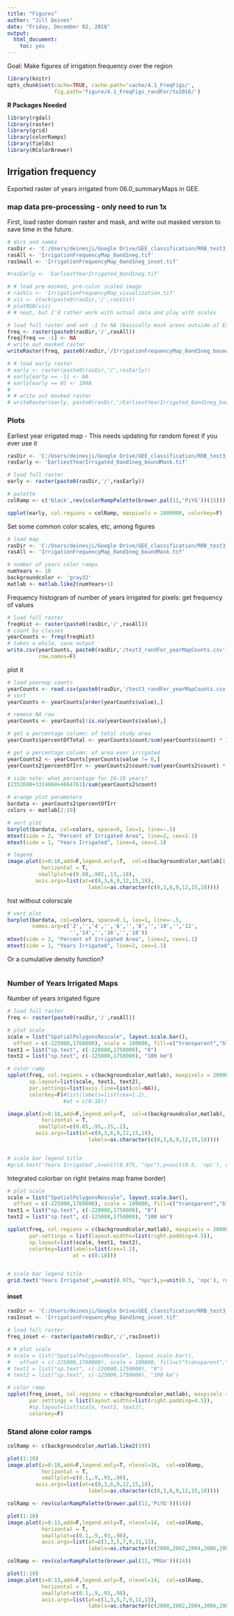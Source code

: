 ```yaml
---
title: "Figures"
author: "Jill Deines"
date: "Friday, December 02, 2016"
output: 
  html_document:
    toc: yes
---
```


Goal: Make figures of irrigation frequency over the region


```r
library(knitr)
opts_chunk$set(cache=TRUE, cache.path='cache/4.1_FreqFigs/',
               fig.path='figure/4.1_FreqFigs_randFor/to2016/')
```

**R Packages Needed**

```r
library(rgdal)
library(raster)
library(grid)
library(colorRamps)
library(fields)
library(RColorBrewer)
```

## Irrigation frequency
Exported raster of years irrigated from 06.0_summaryMaps in GEE.

### map data pre-processing - only need to run 1x
First, load raster domain raster and mask, and write out masked version to save time in the future.

```r
# dirs and names
rasDir <- 'C:/Users/deinesji/Google Drive/GEE_classification/RRB_test3_randFor_interannualClean'
rasAll <- 'IrrigationFrequencyMap_0and1neg.tif'
rasSmall <- 'IrrigationFrequencyMap_0and1neg_inset.tif'

#rasEarly <- 'EarliestYearIrrigated_0and1neg.tif'

# # load pre-masked, pre-color scaled image
# rasVis <- 'IrrigationFrequencyMap_visualization.tif'
# vis <- stack(paste0(rasDir,'/',rasVis))
# plotRGB(vis)
# # neat, but I'd rather work with actual data and play with scales

# load full raster and set -1 to NA (basically mask areas outside of Extent)
freq <- raster(paste0(rasDir,'/',rasAll))
freq[freq == -1] <- NA
# write out masked raster
writeRaster(freq, paste0(rasDir,'/IrrigationFrequencyMap_0and1neg_boundMask.tif'))

# # load early raster
# early <- raster(paste0(rasDir,'/',rasEarly))
# early[early == -1] <- NA
# early[early == 0] <- 1998
# 
# # write out masked raster
# writeRaster(early, paste0(rasDir,'/EarliestYearIrrigated_0and1neg_boundMask.tif'))
```

### Plots

Earliest year irrigated map - This needs updating for random forest if you ever use it

```r
rasDir <- 'C:/Users/deinesji/Google Drive/GEE_classification/RRB_test3_cart_interannualClean'
rasEarly <- 'EarliestYearIrrigated_0and1neg_boundMask.tif'

# load full raster
early <- raster(paste0(rasDir,'/',rasEarly))

# palette
colRamp <- c('black',rev(colorRampPalette(brewer.pal(11,'PiYG'))(15)))

spplot(early, col.regions = colRamp, maxpixels = 1000000, colorkey=F)

```

Set some common color scales, etc, among figures

```r
# load map
rasDir <- 'C:/Users/deinesji/Google Drive/GEE_classification/RRB_test3_randFor_interannualClean'
rasAll <- 'IrrigationFrequencyMap_0and1neg_boundMask.tif'

# number of years color ramps
numYears <- 18
backgroundcolor <- 'gray32'
matlab <- matlab.like2(numYears+1)

```



Frequency histogram of number of years irrigated for pixels: get frequency of values

```r
# load full raster
freqHist <- raster(paste0(rasDir,'/',rasAll))
# count by classes
yearCounts <- freq(freqHist)
# takes a while, save output
write.csv(yearCounts, paste0(rasDir,'/test3_randFor_yearMapCounts.csv'),
          row.names=F) 
```

plot it


```r
# load yearmap counts
yearCounts <- read.csv(paste0(rasDir,'/test3_randFor_yearMapCounts.csv'))
# sort
yearCounts <- yearCounts[order(yearCounts$value),]

# remove NA row
yearCounts <- yearCounts[!is.na(yearCounts$value),]

# get a percentage column: of total study area
yearCounts$percentOfTotal <- yearCounts$count/sum(yearCounts$count) * 100

# get a percentage column: of area ever irrigated
yearCounts2 <- yearCounts[yearCounts$value != 0,]
yearCounts2$percentOfIrr <- yearCounts2$count/sum(yearCounts2$count) * 100

# side note: what percentage for 16-18 years?
(2352698+3314884+4664761)/sum(yearCounts2$count)

# arange plot parameters
bardata <- yearCounts2$percentOfIrr
colors <- matlab[2:19]

# vert plot
barplot(bardata, col=colors, space=0, las=1, line=-.5)
mtext(side = 2, "Percent of Irrigated Area", line=2, cex=1.1)
mtext(side = 1, "Years Irrigated", line=4, cex=1.1)

# legend
image.plot(z=0:18,add=F,legend.only=T,  col=c(backgroundcolor,matlab[1:18]), 
           horizontal = T,
          smallplot=c(0.08,.902,.13,.18), 
         axis.args=list(at=c(0,3,6,9,12,15,18), 
                          labels=as.character(c(0,3,6,9,12,15,18))))

```

hist without colorscale

```r

# vert plot
barplot(bardata, col=colors, space=0.1, las=1, line=-.5,
        names.arg=c('2','','4','','6','','8','','10','','12',
                    '','14','','16','','18'))
mtext(side = 2, "Percent of Irrigated Area", line=2, cex=1.1)
mtext(side = 1, "Years Irrigated", line=2, cex=1.1)

```
Or a cumulative density function?

```r

```


### Number of Years Irrigated Maps

Number of years irrigated figure

```r
# load full raster
freq <- raster(paste0(rasDir,'/',rasAll))

# plot scale
scale = list("SpatialPolygonsRescale", layout.scale.bar(), 
  offset = c(-225000,1760000), scale = 100000, fill=c("transparent","black"))
text1 = list("sp.text", c(-220000,1750000), "0")
text2 = list("sp.text", c(-125000,1750000), "100 km")

# color ramp 
spplot(freq, col.regions = c(backgroundcolor,matlab), maxpixels = 2000000,
       sp.layout=list(scale, text1, text2), 
       par.settings=list(axis.line=list(col=NA)), 
       colorkey=F)#list(labels=list(cex=1.2),
                  #at = c(0:18))

image.plot(z=0:18,add=F,legend.only=T,  col=c(backgroundcolor,matlab), 
           horizontal = T,
          smallplot=c(0.05,.95,.15,.2), 
         axis.args=list(at=c(0,3,6,9,12,15,18), 
                          labels=as.character(c(0,3,6,9,12,15,18))))


# scale bar legend title
#grid.text('Years Irrigated',x=unit(0.975, "npc"),y=unit(0.5, 'npc'), rot=-90, gp=gpar(fontsize=18))
```

Integrated colorbar on right (retains map frame border)

```r
# plot scale
scale = list("SpatialPolygonsRescale", layout.scale.bar(), 
  offset = c(-225000,1760000), scale = 100000, fill=c("transparent","black"))
text1 = list("sp.text", c(-220000,1750000), "0")
text2 = list("sp.text", c(-125000,1750000), "100 km")

spplot(freq, col.regions = c(backgroundcolor,matlab), maxpixels = 2000000,
       par.settings = list(layout.widths=list(right.padding=4.5)),
       sp.layout=list(scale, text1, text2),
       colorkey=list(labels=list(cex=1.2),
                     at = c(0:18)))


# scale bar legend title
grid.text('Years Irrigated',x=unit(0.975, "npc"),y=unit(0.5, 'npc'), rot=-90, gp=gpar(fontsize=18))
```

#### inset

```r
rasDir <- 'C:/Users/deinesji/Google Drive/GEE_classification/RRB_test3_randFor_interannualClean'
rasInset <- 'IrrigationFrequencyMap_0and1neg_inset.tif'

# load full raster
freq_inset <- raster(paste0(rasDir,'/',rasInset))

# # plot scale
# scale = list("SpatialPolygonsRescale", layout.scale.bar(), 
#   offset = c(-225000,1760000), scale = 100000, fill=c("transparent","black"))
# text1 = list("sp.text", c(-220000,1750000), "0")
# text2 = list("sp.text", c(-125000,1750000), "100 km")

# color ramp 
spplot(freq_inset, col.regions = c(backgroundcolor,matlab), maxpixels = 200000,
       par.settings = list(layout.widths=list(right.padding=4.5)),
       #sp.layout=list(scale, text1, text2),
       colorkey=F)

```



### Stand alone color ramps

```r
colRamp <- c(backgroundcolor,matlab.like2(19))

plot(1:10)
image.plot(z=0:18,add=F,legend.only=T, nlevel=16,  col=colRamp, 
           horizontal = T,
           smallplot=c(0.1,.9,.93,.98), 
         axis.args=list(at=c(0,3,6,9,12,15,18), 
                          labels=as.character(c(0,3,6,9,12,15,18))))
```


```r
colRamp <- rev(colorRampPalette(brewer.pal(11,'PiYG'))(14))

plot(1:10)
image.plot(z=0:13,add=F,legend.only=T, nlevel=14,  col=colRamp, 
           horizontal = T,
           smallplot=c(0.1,.9,.93,.98), 
           axis.args=list(at=c(1,3,5,7,9,11,13), 
                          labels=as.character(c(2000,2002,2004,2006,2008,2010,2012))))
```

```r
colRamp <- rev(colorRampPalette(brewer.pal(11,'PRGn'))(14))

plot(1:10)
image.plot(z=0:13,add=F,legend.only=T, nlevel=14,  col=colRamp, 
           horizontal = T,
           smallplot=c(0.1,.9,.93,.98), 
           axis.args=list(at=c(1,3,5,7,9,11,13), 
                          labels=as.character(c(2000,2002,2004,2006,2008,2010,2012))))
```

